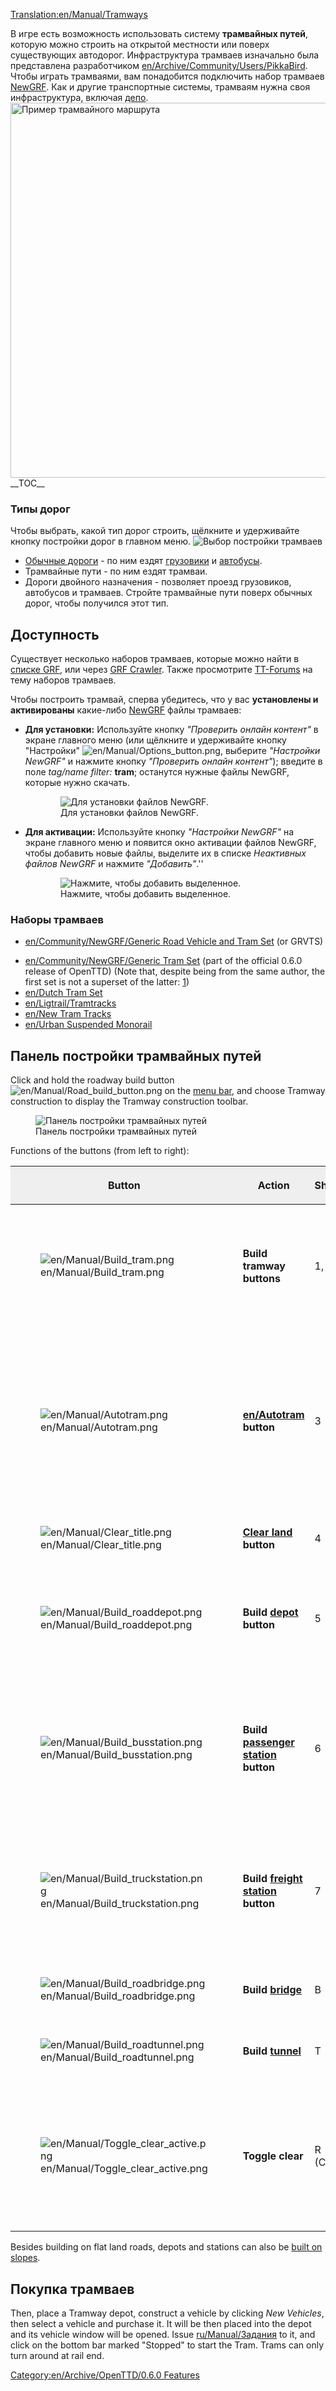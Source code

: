 [[Translation:en/Manual/Tramways]]
{{ru/Перевод|en/Manual/Tramways|50}}
{{ru/Manual/Оглавление}}

В игре есть возможность использовать систему '''трамвайных путей''', которую можно строить на открытой местности или поверх существующих автодорог. Инфраструктура трамваев изначально была представлена разработчиком [[en/Archive/Community/Users/PikkaBird]]. Чтобы играть трамваями, вам понадобится подключить набор трамваев [[ru/Manual/NewGRF|NewGRF]]. Как и другие транспортные системы, трамваям нужна своя инфраструктура, включая [[ru/Manual/Депо|депо]].
[[File:en/Manual/Tramroute.png|thumb|600px|left|Пример трамвайного маршрута]]
__TOC__
{{en/Html-clear-left}}

===Типы дорог===
Чтобы выбрать, какой тип дорог строить, щёлкните и удерживайте кнопку постройки дорог в главном меню.
[[File:ru/Manual/Tramwaymenu.png|none|frame|Выбор постройки трамваев]]
* [[ru/Manual/Автодороги|Обычные дороги]] - по ним ездят [[ru/Manual/Автотранспорт|грузовики]] и [[ru/Manual/Автотранспорт|автобусы]].
* Трамвайные пути - по ним ездят трамваи.
* Дороги двойного назначения - позволяет проезд грузовиков, автобусов и трамваев. Стройте трамвайные пути поверх обычных дорог, чтобы получился этот тип.

==Доступность==
Существует несколько наборов трамваев, которые можно найти в [[en/Community/NewGRF/Main Page|списке GRF]], или через [http://grfcrawler.tt-forums.net/index.php?do=list&cid=105 GRF Crawler]. Также просмотрите [http://www.tt-forums.net/viewforum.php?f=26 TT-Forums] на тему наборов трамваев.

Чтобы построить трамвай, сперва убедитесь, что у вас '''установлены и активированы''' какие-либо [[ru/Manual/NewGRF|NewGRF]] файлы трамваев:
*'''Для установки:''' Используйте кнопку ''"Проверить онлайн контент"'' в экране главного меню (или щёлкните и удерживайте кнопку "Настройки" [[File:en/Manual/Options button.png]], выберите ''"Настройки NewGRF"'' и нажмите кнопку ''"Проверить онлайн контент"''); введите в поле ''tag/name filter:'' '''tram'''; останутся нужные файлы NewGRF, которые нужно скачать.
:[[File:en/Manual/Tramways install.png|none|frame|Для установки файлов NewGRF.]]
*'''Для активации:''' Используйте кнопку ''"Настройки NewGRF"'' на экране главного меню и появится окно активации файлов NewGRF, чтобы добавить новые файлы, выделите их в списке ''Неактивных файлов NewGRF'' и нажмите ''"Добавить"''.''
:[[File:en/Manual/Available NewGRF files.png|none|frame|Нажмите, чтобы добавить выделенное.]]

===Наборы трамваев===
* [[en/Community/NewGRF/Generic Road Vehicle and Tram Set]] (or GRVTS)
{{en/Feature|0.6|text='' - Generic Tram Set''|align="right"}}
* [[en/Community/NewGRF/Generic Tram Set]] (part of the official 0.6.0 release of OpenTTD) (Note that, despite being from the same author, the first set is not a superset of the latter: [http://www.tt-forums.net/viewtopic.php?p=643673#p643673]){{en/-right}}
* [[en/Dutch Tram Set]]
* [[en/Ligtrail/Tramtracks]]
* [[en/New Tram Tracks]]
* [[en/Urban Suspended Monorail]]

==Панель постройки трамвайных путей==
Click and hold the roadway build button [[File:en/Manual/Road build button.png]] on the [[en/Manual/Game interface#the-menu-bar|menu bar]], and choose Tramway construction to display the Tramway construction toolbar.

[[File:ru/Manual/Tramway construction.png|none|frame|Панель постройки трамвайных путей]]

Functions of the buttons (from left to right):
{|border="2" width="auto" cellspacing="4" cellpadding="3" rules="all" style="margin:1em 1em 1em 0; border:solid 1px #AAAAAA;"
!width='46' style="background:#efefef;"|Button
!width='150' style="background:#efefef;"|Action
!style="background:#efefef;"|Shortcut
!style="background:#efefef;"|Description
|-
|[[File:en/Manual/Build tram.png]]||'''Build tramway buttons'''||1, 2||Builds a tramway in the selected direction; you can click and drag.
|-
|[[File:en/Manual/Autotram.png]]||'''[[en/Autotram]] button'''||3||A very efficient tool to build tramway sections in any direction. If used with Ctrl key pressed, easily removes sections.
|-
|[[File:en/Manual/Clear title.png]]||'''[[ru/Manual/Ландшафтный дизайн|Clear land]] button'''||4||Clears tiles.
|-
|[[File:en/Manual/Build roaddepot.png]]||'''Build [[ru/Manual/Депо|depot]] button'''||5||Opens the depot window for you to orient and build a depot.
|-
|[[File:en/Manual/Build busstation.png]]||'''Build [[en/Manual/Stations#tramway-stations|passenger station]] button'''||6||Opens the passanger tram station window for you to orient and build a passenger tram station.
|-
|[[File:en/Manual/Build truckstation.png]]||'''Build [[en/Manual/Stations#truck-stations|freight station]] button'''||7||Opens the freight tram station window for you to orient and build a freight tram station.
|-
|[[File:en/Manual/Build roadbridge.png]]||'''Build [[ru/Manual/Мосты|bridge]]'''||B||Allows you to build a bridge.
|-
|[[File:en/Manual/Build roadtunnel.png]]||'''Build [[ru/Manual/Туннели|tunnel]]'''||T||Allows you to build a tunnel.
|-
|[[File:en/Manual/Toggle clear active.png]]||'''Toggle clear'''||R (CTRL)||Select another tool and then this to remove that item. You can toggle the state by pressing Ctrl.
|}

Besides building on flat land roads, depots and stations can also be [[ru/Archive/Manual/Settings/Строить на склонах|built on slopes]].

==Покупка трамваев==
Then, place a Tramway depot, construct a vehicle by clicking ''New Vehicles'', then select a vehicle and purchase it. It will be then placed into the depot and its vehicle window will be opened. Issue [[ru/Manual/Задания]] to it, and click on the bottom bar marked "Stopped" to start the Tram. Trams can only turn around at rail end.

[[Category:en/Archive/OpenTTD/0.6.0 Features]]